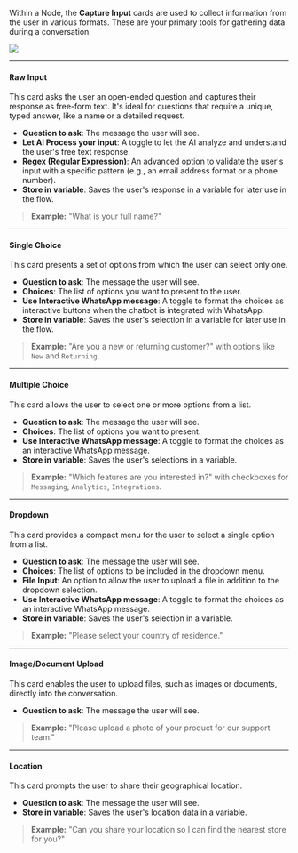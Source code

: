 

Within a Node, the **Capture Input** cards are used to collect information from the user in various formats. These are your primary tools for gathering data during a conversation.

<Frame>
  <img src="/ai-agents/flow-based-ai-agent/studio/capture-input.png"  />
</Frame>

---

#### **Raw Input**
This card asks the user an open-ended question and captures their response as free-form text. It's ideal for questions that require a unique, typed answer, like a name or a detailed request.  

* **Question to ask**: The message the user will see.  
* **Let AI Process your input**: A toggle to let the AI analyze and understand the user's free text response.  
* **Regex (Regular Expression)**: An advanced option to validate the user's input with a specific pattern (e.g., an email address format or a phone number).  
* **Store in variable**: Saves the user's response in a variable for later use in the flow.  

> **Example:** "What is your full name?"

---

#### **Single Choice**
This card presents a set of options from which the user can select only one.  

* **Question to ask**: The message the user will see.  
* **Choices**: The list of options you want to present to the user.  
* **Use Interactive WhatsApp message**: A toggle to format the choices as interactive buttons when the chatbot is integrated with WhatsApp.  
* **Store in variable**: Saves the user's selection in a variable for later use in the flow.  

> **Example:** "Are you a new or returning customer?" with options like `New` and `Returning`.

---

#### **Multiple Choice**
This card allows the user to select one or more options from a list.  

* **Question to ask**: The message the user will see.  
* **Choices**: The list of options you want to present.  
* **Use Interactive WhatsApp message**: A toggle to format the choices as an interactive WhatsApp message.  
* **Store in variable**: Saves the user's selections in a variable.  

> **Example:** "Which features are you interested in?" with checkboxes for `Messaging`, `Analytics`, `Integrations`.

---

#### **Dropdown**
This card provides a compact menu for the user to select a single option from a list.  

* **Question to ask**: The message the user will see.  
* **Choices**: The list of options to be included in the dropdown menu.  
* **File Input**: An option to allow the user to upload a file in addition to the dropdown selection.  
* **Use Interactive WhatsApp message**: A toggle to format the choices as an interactive WhatsApp message.  
* **Store in variable**: Saves the user's selection in a variable.  

> **Example:** "Please select your country of residence."

---

#### **Image/Document Upload**
This card enables the user to upload files, such as images or documents, directly into the conversation.  

* **Question to ask**: The message the user will see.  

> **Example:** "Please upload a photo of your product for our support team."

---

#### **Location**
This card prompts the user to share their geographical location.  

* **Question to ask**: The message the user will see.  
* **Store in variable**: Saves the user's location data in a variable.  

> **Example:** "Can you share your location so I can find the nearest store for you?"
